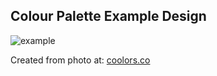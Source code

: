 
<Meta title="Colour/Example" />

## Colour Palette Example Design

![example](assets/images/henk-colors-v2.jpg)

Created from photo at: [coolors.co](https://coolors.co/visualizer/9e9a98-7f7266-afaaa5-c8dae8-f3f3f2)
